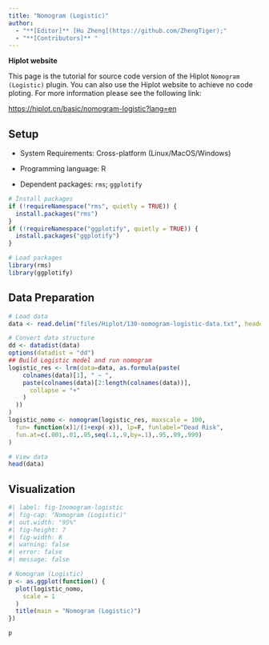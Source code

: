 ```yaml
---
title: "Nomogram (Logistic)"
author:
  - "**[Editor]** [Hu Zheng](https://github.com/ZhengTiger);"
  - "**[Contributors]** "
---
```


::: callout-note
**Hiplot website**

This page is the tutorial for source code version of the Hiplot `Nomogram (Logistic)` plugin. You can also use the Hiplot website to achieve no code ploting. For more information please see the following link:

<https://hiplot.cn/basic/nomogram-logistic?lang=en>
:::

## Setup

-   System Requirements: Cross-platform (Linux/MacOS/Windows)

-   Programming language: R

-   Dependent packages: `rms`; `ggplotify`

```r
# Install packages
if (!requireNamespace("rms", quietly = TRUE)) {
  install.packages("rms")
}
if (!requireNamespace("ggplotify", quietly = TRUE)) {
  install.packages("ggplotify")
}

# Load packages
library(rms)
library(ggplotify)
```

## Data Preparation

```r
# Load data
data <- read.delim("files/Hiplot/130-nomogram-logistic-data.txt", header = T)

# Convert data structure
dd <- datadist(data)
options(datadist = "dd")
## Build Logistic model and run nomogram
logistic_res <- lrm(data=data, as.formula(paste(
    colnames(data)[1], " ~ ",
    paste(colnames(data)[2:length(colnames(data))],
      collapse = "+"
    )
  ))
)
logistic_nomo <- nomogram(logistic_res, maxscale = 100,
  fun= function(x)1/(1+exp(-x)), lp=F, funlabel="Dead Risk",
  fun.at=c(.001,.01,.05,seq(.1,.9,by=.1),.95,.99,.999)
)

# View data
head(data)
```

## Visualization

```r
#| label: fig-1nomogram-logistic
#| fig-cap: "Nomogram (Logistic)"
#| out.width: "95%"
#| fig-height: 7
#| fig-width: 8
#| warning: false
#| error: false
#| message: false

# Nomogram (Logistic)
p <- as.ggplot(function() {
  plot(logistic_nomo,
    scale = 1
  )
  title(main = "Nomogram (Logistic)")
})

p
```


